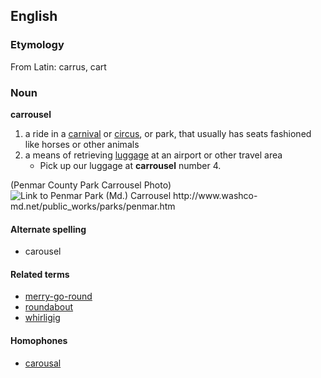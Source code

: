 == English ==
=== Etymology ===
From Latin: carrus, cart
=== Noun ===
'''carrousel'''
# a ride in a [[carnival]] or [[circus]], or park, that usually has seats fashioned like horses or other animals
# a means of retrieving [[luggage]] at an airport or other travel area
#* Pick up our luggage at '''carrousel''' number 4.

(Penmar County Park Carrousel Photo)
[[Image:Carrousel.jpg|thumb|Link to Penmar Park (Md.) Carrousel http://www.washco-md.net/public_works/parks/penmar.htm]]
==== Alternate spelling ====
* carousel
==== Related terms ====
*[[merry-go-round]]
*[[roundabout]]
*[[whirligig]]
==== Homophones ====
*[[carousal]]